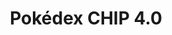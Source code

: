 ---
title: "Pokédex CHIP 4.0"
meta_title: "Pokédex CHIP 4.0 craft"
description: "Craft de Pokédex CHIP 4.0"
rank: "s"
draft: false
name: "Pokédex CHIP 4.0"
recipe_img: "https://wiki.pokexgames.com/images/c/c9/Pok%C3%A9dex_CHIP_4.0.png"
level: 105
craft_time: 172800
result: 1
value_npc: 1
ingredients:
  - name: "Darkrai Essences"
    quantity: 6000
    item_img: "https://wiki.pokexgames.com/images/0/01/Darkrai-Essence.gif"
    value_npc: 1
  - name: "Whiskers Fins"
    quantity: 85
    item_img: "https://wiki.pokexgames.com/images/2/23/Whiskers_Fin.png"
    value_npc: 1
  - name: "Mole Hairs"
    quantity: 85
    item_img: "https://wiki.pokexgames.com/images/f/f3/Mole_Hair.png"
    value_npc: 1
  - name: "Black Wool Balls"
    quantity: 85
    item_img: "https://wiki.pokexgames.com/images/0/06/Black_Wool_Ball.png"
    value_npc: 1
  - name: "Corrupted Ice Orbs"
    quantity: 30
    item_img: "https://wiki.pokexgames.com/images/3/3f/Corrupted-Ice-Orb.gif"
    value_npc: 1
  - name: "Compressed Nightmare Gems"
    quantity: 5
    item_img: "https://wiki.pokexgames.com/images/7/70/Compressed_Nightmare_Gems.png"
    value_npc: 1
  - name: "Cave Nails"
    quantity: 5
    item_img: "https://wiki.pokexgames.com/images/a/af/Cave_Nail.png"
    value_npc: 1
  - name: "Traces Of Voodoo Doll"
    quantity: 1
    item_img: "https://wiki.pokexgames.com/images/c/c5/Traces_of_Voodoo_doll.png"
    value_npc: 1
---